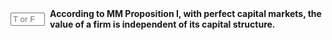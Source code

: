 ::: {.question-block}

<form onsubmit="event.preventDefault(); checkAnswerBox('module7_tf_q6','T')" style="display: flex; align-items: center; gap: 8px;">
  <input type="text" id="module7_tf_q6" name="module7_tf_q6" maxlength="1" placeholder="T or F" style="width: 55px;" data-correct-answer="T" /> 
  <label for="module7_tf_q6"><strong>According to MM Proposition I, with perfect capital markets, the value of a firm is independent of its capital structure.</strong></label>
</form>

<div id="feedback-module7_tf_q6" class="feedback" data-status="" style="display:none;">
This is TRUE. Firm value depends on asset cash flows, not the financing mix.
</div>

:::